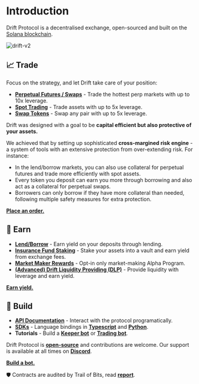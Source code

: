 
# Introduction

Drift Protocol is a decentralised exchange, open-sourced and built on the [Solana blockchain](https://solana.com/).

![drift-v2](public/assets/drift-v2.png)

## 📈 Trade

Focus on the strategy, and let Drift take care of your position: 
- [**Perpetual Futures / Swaps**](pages/trading/perpetuals-trading.mdx) - Trade the hottest perp markets with up to 10x leverage.
- [**Spot Trading**](pages/trading/spot-margin-trading.mdx) - Trade assets with up to 5x leverage.
- [**Swap Tokens**](https://app.drift.trade/swap) - Swap any pair with up to 5x leverage.

Drift was designed with a goal to be **capital efficient but also protective of your assets.** 

We achieved that by setting up sophisticated **cross-margined risk engine** - a system of tools with an extensive protection from over-extending risk. For instance: 

- In the lend/borrow markets, you can also use collateral for perpetual futures and trade more efficiently with spot assets.
- Every token you deposit can earn you more through borrowing and also act as a collateral for perpetual swaps.
- Borrowers can only borrow if they have more collateral than needed, following multiple safety measures for extra protection. 

[**Place an order.**](https://app.drift.trade/)


## 💸 Earn

- [**Lend/Borrow**](pages/lend-borrow/what-is-lend-borrow.mdx) - Earn yield on your deposits through lending.
- [**Insurance Fund Staking**](pages/insurance-fund/insurance-fund-intro.mdx) - Stake your assets into a vault and earn yield from exchange fees.
- [**Market Maker Rewards**](pages/market-makers/market-maker-participation.mdx) -  Opt-in only market-making Alpha Program.
- [**(Advanced) Drift Liquidity Providing (DLP)**](pages/providing-liquidity/dlp-drift-liquidity-provider.mdx) - Provide liquidity with leverage and earn yield.

[**Earn yield.**](https://app.drift.trade/)


## 🤖 Build

- [**API Documentation**](https://drift-labs.github.io/v2-teacher/#terms-of-use) - Interact with the protocol programatically.
- [**SDKs**](pages/developer-resources/sdk-documentation.mdx) - Language bindings in [**Typescript**](https://github.com/drift-labs/protocol-v2/tree/master/sdk) and [**Python**](https://github.com/drift-labs/driftpy). 
- **Tutorials** - Build a [**Keeper bot**](pages/developer-resources/tutorial-bots/keeper-bots) or [**Trading bot**](pages/developer-resources/tutorial-bots/trading-bots).

Drift Protocol is [**open-source**](https://github.com/drift-labs/protocol-v2) and contributions are welcome. Our support is available at all times on [**Discord**](https://discord.gg/driftprotocol). 

[**Build a bot.**](https://app.drift.trade/)

🛡 Contracts are audited by Trail of Bits, read [**report**](https://www.drift.trade/audit). 
